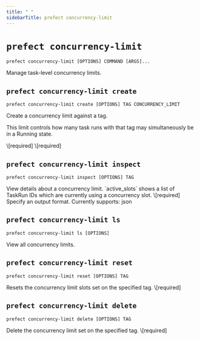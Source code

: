 ```yaml
---
title: " "
sidebarTitle: prefect concurrency-limit
---
```


# `prefect concurrency-limit`



```command
prefect concurrency-limit [OPTIONS] COMMAND [ARGS]...
```



<Info>
Manage task-level concurrency limits.
</Info>








## `prefect concurrency-limit create`



```command
prefect concurrency-limit create [OPTIONS] TAG CONCURRENCY_LIMIT
```



<Info>
Create a concurrency limit against a tag.

This limit controls how many task runs with that tag may simultaneously be in a
Running state.
</Info>






<AccordionGroup>


<Accordion title="Arguments" defaultOpen>
<ResponseField name="TAG" type="string" required>
    \[required]
</ResponseField>
<ResponseField name="CONCURRENCY_LIMIT" type="string" required>
    \[required]
</ResponseField>
</Accordion>



</AccordionGroup>



## `prefect concurrency-limit inspect`



```command
prefect concurrency-limit inspect [OPTIONS] TAG
```



<Info>
View details about a concurrency limit. `active_slots` shows a list of TaskRun IDs
which are currently using a concurrency slot.
</Info>






<AccordionGroup>


<Accordion title="Arguments" defaultOpen>
<ResponseField name="TAG" type="string" required>
    \[required]
</ResponseField>
</Accordion>



<Accordion title="Options" defaultOpen>

<ResponseField name="--output">
    Specify an output format. Currently supports: json
</ResponseField>

</Accordion>

</AccordionGroup>



## `prefect concurrency-limit ls`



```command
prefect concurrency-limit ls [OPTIONS]
```



<Info>
View all concurrency limits.
</Info>






<AccordionGroup>




<Accordion title="Options" defaultOpen>

<ResponseField name="--limit">
    
</ResponseField>

<ResponseField name="--offset">
    
</ResponseField>

</Accordion>

</AccordionGroup>



## `prefect concurrency-limit reset`



```command
prefect concurrency-limit reset [OPTIONS] TAG
```



<Info>
Resets the concurrency limit slots set on the specified tag.
</Info>






<AccordionGroup>


<Accordion title="Arguments" defaultOpen>
<ResponseField name="TAG" type="string" required>
    \[required]
</ResponseField>
</Accordion>



</AccordionGroup>



## `prefect concurrency-limit delete`



```command
prefect concurrency-limit delete [OPTIONS] TAG
```



<Info>
Delete the concurrency limit set on the specified tag.
</Info>






<AccordionGroup>


<Accordion title="Arguments" defaultOpen>
<ResponseField name="TAG" type="string" required>
    \[required]
</ResponseField>
</Accordion>



</AccordionGroup>
